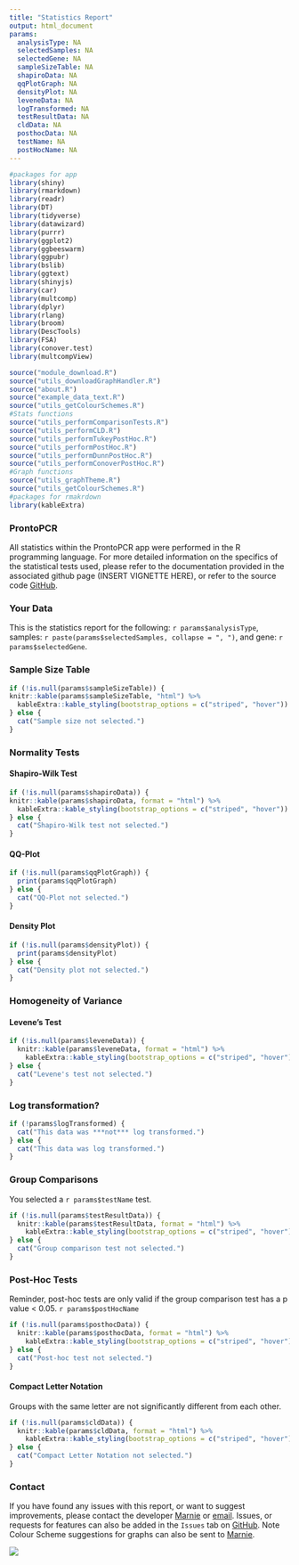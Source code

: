 ```yaml
---
title: "Statistics Report"
output: html_document
params:
  analysisType: NA
  selectedSamples: NA
  selectedGene: NA
  sampleSizeTable: NA
  shapiroData: NA
  qqPlotGraph: NA
  densityPlot: NA
  leveneData: NA
  logTransformed: NA
  testResultData: NA
  cldData: NA
  posthocData: NA
  testName: NA
  postHocName: NA
---
```

```r
#packages for app
library(shiny)
library(rmarkdown)
library(readr)
library(DT)
library(tidyverse)
library(datawizard)
library(purrr)
library(ggplot2)
library(ggbeeswarm)
library(ggpubr)
library(bslib)
library(ggtext)
library(shinyjs)
library(car) 
library(multcomp) 
library(dplyr)
library(rlang)
library(broom)
library(DescTools)
library(FSA)
library(conover.test)
library(multcompView)

source("module_download.R")
source("utils_downloadGraphHandler.R")
source("about.R")
source("example_data_text.R")
source("utils_getColourSchemes.R")
#Stats functions
source("utils_performComparisonTests.R")
source("utils_performCLD.R")
source("utils_performTukeyPostHoc.R")
source("utils_performPostHoc.R")
source("utils_performDunnPostHoc.R")
source("utils_performConoverPostHoc.R")
#Graph functions
source("utils_graphTheme.R")
source("utils_getColourSchemes.R")
#packages for rmakrdown
library(kableExtra)
```
### **ProntoPCR**

All statistics within the ProntoPCR app were performed in the R programming language. For more detailed information on the specifics of the statistical tests used, please refer to the documentation provided in the associated github page (INSERT VIGNETTE HERE), or refer to the source code [GitHub](https://github.com/MarnieMaddock/ProntoPCR).

### **Your Data**

This is the statistics report for the following: `r params$analysisType`, samples: `r paste(params$selectedSamples, collapse = ", ")`, and gene: `r params$selectedGene`.

### **Sample Size Table**
```r
if (!is.null(params$sampleSizeTable)) {
knitr::kable(params$sampleSizeTable, "html") %>% 
  kableExtra::kable_styling(bootstrap_options = c("striped", "hover"))
} else {
  cat("Sample size not selected.")
}
```


### **Normality Tests**


#### **Shapiro-Wilk Test**
```r
if (!is.null(params$shapiroData)) {
knitr::kable(params$shapiroData, format = "html") %>%
  kableExtra::kable_styling(bootstrap_options = c("striped", "hover"))
} else {
  cat("Shapiro-Wilk test not selected.")
}
```


#### **QQ-Plot**
```r
if (!is.null(params$qqPlotGraph)) {
  print(params$qqPlotGraph)
} else {
  cat("QQ-Plot not selected.")
}
```


#### **Density Plot**
```r
if (!is.null(params$densityPlot)) {
  print(params$densityPlot)
} else {
  cat("Density plot not selected.")
}
```


### **Homogeneity of Variance**

#### **Levene's Test**
```r
if (!is.null(params$leveneData)) {
  knitr::kable(params$leveneData, format = "html") %>%
    kableExtra::kable_styling(bootstrap_options = c("striped", "hover"))
} else {
  cat("Levene's test not selected.")
}
```


### **Log transformation?**

```r
if (!params$logTransformed) {
  cat("This data was ***not*** log transformed.")
} else {
  cat("This data was log transformed.")
}
```


### **Group Comparisons**
You selected a `r params$testName` test.


```r
if (!is.null(params$testResultData)) {
  knitr::kable(params$testResultData, format = "html") %>%
    kableExtra::kable_styling(bootstrap_options = c("striped", "hover"))
} else {
  cat("Group comparison test not selected.")
}
```


### **Post-Hoc Tests**
Reminder, post-hoc tests are only valid if the group comparison test has a p value < 0.05. `r params$postHocName`
```r
if (!is.null(params$posthocData)) {
  knitr::kable(params$posthocData, format = "html") %>%
    kableExtra::kable_styling(bootstrap_options = c("striped", "hover"))
} else {
  cat("Post-hoc test not selected.")
}
```


#### **Compact Letter Notation**
Groups with the same letter are not significantly different from each other.
```r
if (!is.null(params$cldData)) {
  knitr::kable(params$cldData, format = "html") %>%
    kableExtra::kable_styling(bootstrap_options = c("striped", "hover"))
} else {
  cat("Compact Letter Notation not selected.")
}
```

### **Contact**

If you have found any issues with this report, or want to suggest improvements, please contact the developer [Marnie](mailto:mlm715@uowmail.edu.au) or [email](mailto:mmaddock@uow.edu.au). Issues, or requests for features can also be added in the `Issues` tab on [GitHub](https://github.com/MarnieMaddock/ProntoPCR/issues). Note Colour Scheme suggestions for graphs can also be sent to [Marnie](mailto:mlm715@uowmail.edu.au?subject=ProntoPCR Colour Request&body=Hi, I have a colour scheme request. Here is a list of colours in order. Please use hex codes, e.g. #000000, #63b8ff:).

![](www/footer.svg)



